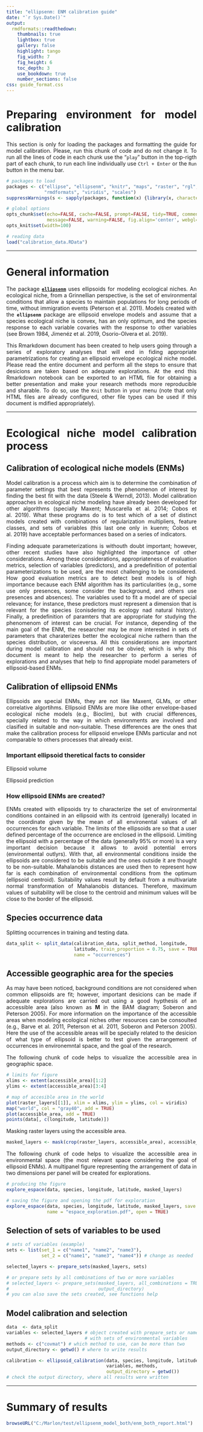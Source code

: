 ```yaml
---
title: "ellipsenm: ENM calibration guide"
date: "`r Sys.Date()`"
output:
  rmdformats::readthedown:
    thumbnails: true
    lightbox: true
    gallery: false
    highlight: tango
    fig_width: 7
    fig_height: 6
    toc_depth: 3
    use_bookdown: true
    number_sections: false
css: guide_format.css
---
```


# Preparing environment for model calibration

This section is only for loading the packages and formatting the guide for model calibration. Please, run this chunk of code and do not change it. To run all the lines of code in each chunk use the "`play`" button in the top-rigth part of each chunk, to run each line individually use `Ctrl + Enter` or the `Run` button in the menu bar.

```r
# packages to load
packages <- c("ellipse", "ellipsenm", "knitr", "maps", "raster", "rgl", 
              "rmdformats", "viridis", "scales")
suppressWarnings(s <- sapply(packages, function(x) {library(x, character.only = T)}))

# global options
opts_chunk$set(echo=FALSE, cache=FALSE, prompt=FALSE, tidy=TRUE, comment=NA,
               message=FALSE, warning=FALSE, fig.align='center', webgl=hook_webgl)
opts_knit$set(width=100)

# reading data
load("calibration_data.RData")
```

<style>
body {text-align: justify}
</style>

<hr>

# General information

The package <a href="https://github.com/marlonecobos/ellipsenm" target="_blank">**`ellipsenm`**</a> uses ellipsoids for modeling ecological niches. An ecological niche, from a Grinnellian perspective, is the set of environmental conditions that allow a species to maintain populations for long periods of time, without immigration events (Peterson et al. 2011). Models created with the **`ellipsenm`** package are ellipsoid envelope models and assume that a species ecological niche is convex, has an only optimum, and the species response to each variable covaries with the response to other variables (see Brown 1984, Jimenéz et al. 2019, Osorio-Olvera et al. 2019). 

This Rmarkdown document has been created to help users going through a series of exploratory analyses that will end in fiding appropriate parametrizations for creating an ellipsoid envelope ecological niche model. Please read the entire document and perform all the steps to ensure that desicions are taken based on adequate explorations. At the end this Rmarkdown notebook can be exported to an HTML file for obtaining a better presentation and make your research methods more reproducible and sharable. To do so, use the `Knit` button in your menu (note that only HTML files are already configured, other file types can be used if this document is mdified appropriately).

<hr>

# Ecological niche model calibration process

## Calibration of ecological niche models (ENMs)

Model calibration is a process which aim is to determine the combination of parameter settings that best represents the phenomenon of interest by finding the best fit with the data (Steele & Werndl, 2013). Model calibration approaches in ecological niche modeling have already been developed for other algorithms (specially Maxent; Muscarella et al. 2014; Cobos et al. 2019). What these programs do is to test which of a set of distinct models created with combinations of regularization multipliers, feature classes, and sets of variables (this last one only in kuenm; Cobos et al. 2019) have acceptable performances based on a series of indicators. 

Finding adequate parameterizations is withouth doubt important; however, other recent studies have also highlighted the importance of other considerations. Among these considerations, appropriateness of evaluation metrics, selection of variables (predictors), and a predefinition of potential parameterizations to be used, are the most challenging to be considered. How good evaluation metrics are to detect best models is of high importance because each ENM algorithm has its particularities (e.g., some use only presences, some consider the background, and others use presences and absences). The variables used to fit a model are of special relevance; for instance, these predictors must represent a dimension that is relevant for the species (conisdering its ecology nad natural history). Finally, a predefinition of paramters that are appropriate for studying the phenomenom of interest can be crucial. For instance, depending of the main goal of the ENM, the researcher may be more interested in sets of parameters that charaterizes better the ecological niche rathern than the species distribution, or visceversa. All this considerations are important during model calibration and should not be obvied; which is why this document is meant to help the researcher to perform a series of explorations and analyses that help to find appropiate model parameters of ellipsoid-based ENMs.     

## Calibration of ellipsoid ENMs

Ellipsoids are special ENMs, they are not like Maxent, GLMs, or other correlative algortihms. Ellipsoid ENMs are more like other envelope-based ecological niche models (e.g., Bioclim), but with crucial differences, specially related to the way in which environments are involved and clasified in suitable and non-suitable. These differences are the ones that make the calibration process for ellipsoid envelope ENMs particular and not comparable to others processes that already exist.

### Important ellipsoid theretical facts to consider

Ellipsoid volume 

Ellipsoid prediction

### How ellipsoid ENMs are created?

ENMs created with ellipsoids try to characterize the set of environmental conditions contained in an ellipsoid with its centroid (generally) located in the coordinate given by the mean of all environental values of all occurrences for each variable. The limits of the ellipsoids are so that a user defined percentage of the occurrence are enclosed in the ellipsoid. Limiting the ellipsoid with a percentage of the data (generally 95% or more) is a very important decision because it allows to avoid potential errors (environmental outlyrs). With that, all environmental conditions inside the ellipsoids are considered to be suitable and the ones outside it are thought to be non-suitable. Mahalanobis distances are used then to represent how far is each combination of environmental conditions from the optimum (ellipsoid centroid). Suitability values result by default from a multivariate normal transformation of Mahalanobis distances. Therefore, maximum values of suitability will be close to the centroid and minimum values will be close to the border of the ellipsoid.     

## Species occurrence data

Splitting occurrences in training and testing data.

```r
data_split <- split_data(calibration_data, split_method, longitude, 
                         latitude, train_proportion = 0.75, save = TRUE, 
                         name = "occurrences")
```


## Accessible geographic area for the species

As may have been noticed, background conditions are not considered when common ellipsoids are fit; however, important desicions can be made if adequate explorations are carried out using a good hypthesis of an accessible area (also known as **M** in the BAM diagram; Soberon and Peterson 2005). For more information on the importance of the accessible areas when modeling ecological niches other resources can be consoulted (e.g., Barve et al. 2011, Peterson et al. 2011, Soberon and Peterson 2005). Here the use of the accessible areas will be specially related to the desicion of what type of ellipsoid is better to test given the arrangement of occurrences in environemntal space, and the goal of the research.

The following chunk of code helps to visualize the accessible area in geographic space.

```r
# limits for figure
xlims <- extent(accessible_area)[1:2] 
ylims <- extent(accessible_area)[3:4] 

# map of accesible area in the world
plot(raster_layers[[1]], xlim = xlims, ylim = ylims, col = viridis)
map("world", col = "gray40", add = TRUE)
plot(accessible_area, add = TRUE)
points(data[, c(longitude, latitude)])
```

Masking raster layers using the accessible area.

```r
masked_layers <- mask(crop(raster_layers, accessible_area), accessible_area)
```


The following chunk of code helps to visualize the accessible area in environmental space (the most relevant space considering the goal of ellipsoid ENMs). A multipanel figure representing the arrangement of data in two dimensions per panel will be created for explorations.  

```r
# producing the figure
explore_espace(data, species, longitude, latitude, masked_layers)

# saving the figure and opening the pdf for exploration
explore_espace(data, species, longitude, latitude, masked_layers, save = T,
               name = "espace_exploration.pdf", open = TRUE)

```


## Selection of sets of variables to be used

```r
# sets of variables (example)
sets <- list(set_1 = c("name1", "name2", "name3"),
             set_2 = c("name1", "name3", "name4")) # change as needed

selected_layers <- prepare_sets(masked_layers, sets)

# or prepare sets by all combinations of two or more variables 
# selected_layers <- prepare_sets(masked_layers, all_combinations = TRUE, 
#                                 output_directory)
# you can also save the sets created, see functions help
```


## Model calibration and selection

```r
data  <- data_split
variables <- selected_layers # object created with prepare_sets or name of folder
                             # with sets of environmental variables
methods <- c("covmat") # which method to use, can be more than two
output_directory <- getwd() # where to write results
```


```r
calibration <- ellipsoid_calibration(data, species, longitude, latitude, 
                                     variables, methods, 
                                     output_directory = getwd())
# check the output directory, where all results were written
```

<hr>

# Summary of results

```r
browseURL("C:/Marlon/test/ellipsenm_model_both/enm_both_report.html")
```
